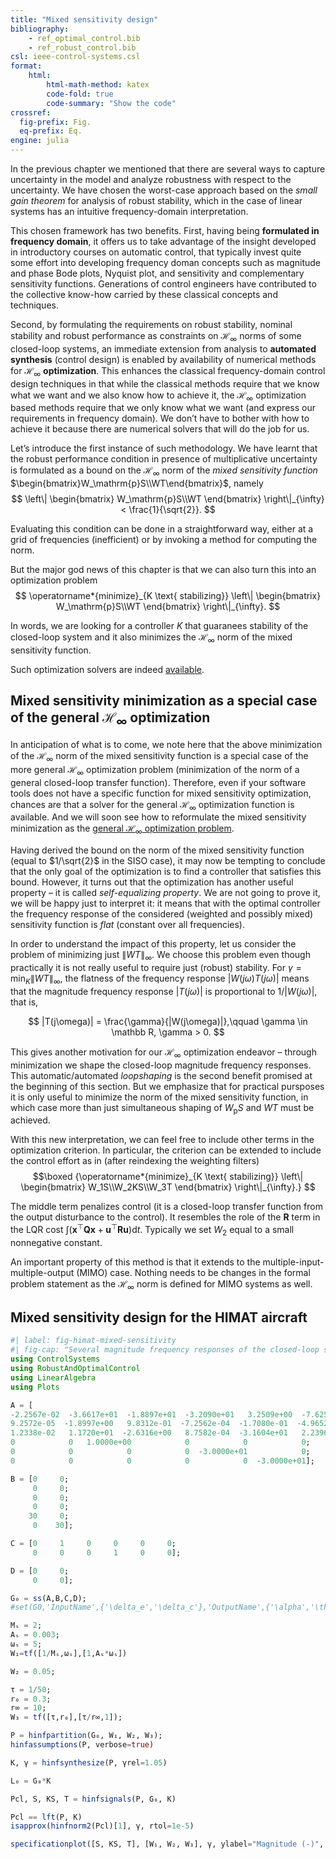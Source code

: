 ```yaml
---
title: "Mixed sensitivity design"
bibliography: 
    - ref_optimal_control.bib
    - ref_robust_control.bib
csl: ieee-control-systems.csl
format:
    html:
        html-math-method: katex
        code-fold: true
        code-summary: "Show the code"
crossref:
  fig-prefix: Fig. 
  eq-prefix: Eq.
engine: julia
---
```


In the previous chapter we mentioned that there are several ways to capture uncertainty in the model and analyze robustness with respect to the uncertainty. We have chosen the worst-case approach based on the *small gain theorem* for analysis of robust stability, which in the case of linear systems has an intuitive frequency-domain interpretation. 

This chosen framework has two benefits. First, having being **formulated in frequency domain**, it offers us to take advantage of the insight developed in introductory courses on automatic control, that typically invest quite some effort into developing frequency doman concepts such as magnitude and phase Bode plots, Nyquist plot, and sensitivity and complementary sensitivity functions. Generations of control engineers have contributed to the collective know-how carried by these classical concepts and techniques.

Second, by formulating the requirements on robust stability, nominal stability and robust performance as constraints on $\mathcal H_\infty$ norms of some closed-loop systems, an immediate extension from analysis to **automated synthesis** (control design) is enabled by availability of numerical methods for $\mathcal H_\infty$ **optimization**. This enhances the classical frequency-domain control design techniques in that while the classical methods require that we know what we want and we also know how to achieve it, the $\mathcal H_\infty$ optimization based methods require that we only know what we want (and express our requirements in frequency domain). We don't have to bother with how to achieve it because there are numerical solvers that will do the job for us.

Let's introduce the first instance of such methodology. We have learnt that the robust performance condition in presence of multiplicative uncertainty is formulated as a bound on the $\mathcal H_\infty$ norm of the *mixed sensitivity function* $\begin{bmatrix}W_\mathrm{p}S\\WT\end{bmatrix}$, namely
$$
\left\|
\begin{bmatrix}
W_\mathrm{p}S\\WT
\end{bmatrix}
\right\|_{\infty}
< \frac{1}{\sqrt{2}}.
$$

Evaluating this condition can be done in a straightforward way, either at a grid of frequencies (inefficient) or by invoking a method for computing the norm.

But the major god news of this chapter is that we can also turn this into an optimization problem
$$
\operatorname*{minimize}_{K \text{ stabilizing}}
\left\|
\begin{bmatrix}
W_\mathrm{p}S\\WT
\end{bmatrix}
\right\|_{\infty}.
$$

In words, we are looking for a controller $K$ that guaranees stability of the closed-loop system and it also minimizes the $\mathcal H_\infty$ norm of the mixed sensitivity function. 

Such optimization solvers are indeed [available](rocond_software.qmd).

::: {.callout-note}
## Mixed sensitivity minimization as a special case of the general $\mathcal H_\infty$ optimization
In anticipation of what is to come, we note here that the above minimization of the $\mathcal H_\infty$ norm of the mixed sensitivity function is a special case of the more general $\mathcal H_\infty$ optimization problem (minimization of the norm of a general closed-loop transfer function). Therefore, even if your software tools does not have a specific function for mixed sensitivity optimization, chances are that a solver for the general $\mathcal H_\infty$ optimization function is available. And we will soon see how to reformulate the mixed sensitivity minimization as the [general $\mathcal H_\infty$ optimization problem](rocond_H_infinity_control.qmd).
:::

Having derived the bound on the norm of the mixed sensitivity function (equal to $1/\sqrt{2}$ in the SISO case), it may now be tempting to conclude that the only goal of the optimization is to find a controller that satisfies this bound. However, it turns out that the optimization has another useful property – it is called *self-equalizing property*. We are not going to prove it, we will be happy just to interpret it: it means that with the optimal controller the frequency response of the considered (weighted and possibly mixed) sensitivity function is *flat* (constant over all frequencies). 

In order to understand the impact of this property, let us consider the problem of minimizing just $\|WT\|_\infty$. We choose this problem even though practically it is not really useful to require just (robust) stability. For $\gamma = \min_{K}\|WT\|_\infty$, the flatness of the frequency response $|W(j\omega)T(j\omega)|$ means that the magnitude frequency response $|T(j\omega)|$ is proportional to $1/|W(j\omega)|$, that is, 

$$
|T(j\omega)| = \frac{\gamma}{|W(j\omega)|},\qquad \gamma \in \mathbb R, \gamma > 0.
$$

This gives another motivation for our $\mathcal{H}_\infty$ optimization endeavor – through minimization we shape the closed-loop magnitude frequency responses. This automatic/automated *loopshaping* is the second benefit promised at the beginning of this section. But we emphasize that for practical pursposes it is only useful to minimize the norm of the mixed sensitivity function, in which case more than just simultaneous shaping of $W_\mathrm{p}S$ and $WT$ must be achieved. 

With this new interpretation, we can feel free to include other terms in the optimization criterion. In particular, the criterion can be extended to include the control effort as in (after reindexing the weighting filters)
$$\boxed
{\operatorname*{minimize}_{K \text{ stabilizing}}  
\left\|
\begin{bmatrix}
W_1S\\W_2KS\\W_3T
\end{bmatrix}
\right\|_{\infty}.}
$$

The middle term penalizes control (it is a closed-loop transfer function from the output disturbance to the control). It resembles the role of the $\mathbf R$ term in the LQR cost $\int(\bm x^\top \mathbf Q\bm x+\bm u^\top \mathbf R\bm u)\text{d}t$. Typically we set $W_2$ equal to a small  nonnegative constant.

An important property of this method is that it extends to the multiple-input-multiple-output (MIMO) case. Nothing needs to be changes in the formal problem statement as the $\mathcal H_\infty$ norm is defined for MIMO systems as well. 

::: {#exm-himat-mixed-sensitivity}
## Mixed sensitivity design for the HIMAT aircraft

``` julia
#| label: fig-himat-mixed-sensitivity
#| fig-cap: "Several magnitude frequency responses of the closed-loop system: sensitivity $S$, complementary sensitivity $T$, and input sensitivity functions $U=KS$"
using ControlSystems
using RobustAndOptimalControl
using LinearAlgebra
using Plots

A = [
-2.2567e-02  -3.6617e+01  -1.8897e+01  -3.2090e+01   3.2509e+00  -7.6257e-01;
9.2572e-05  -1.8997e+00   9.8312e-01  -7.2562e-04  -1.7080e-01  -4.9652e-03;
1.2338e-02   1.1720e+01  -2.6316e+00   8.7582e-04  -3.1604e+01   2.2396e+01;
0            0   1.0000e+00            0            0            0;
0            0            0            0  -3.0000e+01            0;
0            0            0            0            0  -3.0000e+01];

B = [0     0;
     0     0;
     0     0;
     0     0;
    30     0;
     0    30];

C = [0     1     0     0     0     0;
     0     0     0     1     0     0];

D = [0     0;
     0     0];

G₀ = ss(A,B,C,D);
#set(G0,'InputName',{'\delta_e','\delta_c'},'OutputName',{'\alpha','\theta'})

Mₛ = 2; 
Aₛ = 0.003;   
ωₛ = 5;
W₁=tf([1/Mₛ,ωₛ],[1,Aₛ*ωₛ])

W₂ = 0.05;

τ = 1/50; 
r₀ = 0.3; 
r∞ = 10;
W₃ = tf([τ,r₀],[τ/r∞,1]);

P = hinfpartition(G₀, W₁, W₂, W₃);
hinfassumptions(P, verbose=true)

K, γ = hinfsynthesize(P, γrel=1.05)

L₀ = G₀*K

Pcl, S, KS, T = hinfsignals(P, G₀, K)

Pcl == lft(P, K)
isapprox(hinfnorm2(Pcl)[1], γ, rtol=1e-5)

specificationplot([S, KS, T], [W₁, W₂, W₃], γ, ylabel="Magnitude (-)", title="", lw=2, nsigma=1, s_labels=["σ̄(S)", "σ̄(KS)", "σ̄(T)"], w_labels=["γ/|W₁|", "γ/|W₂|", "γ/|W₃|"])
```
:::